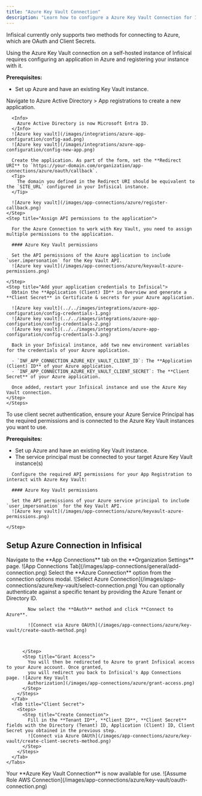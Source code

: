 ```yaml
---
title: "Azure Key Vault Connection"
description: "Learn how to configure a Azure Key Vault Connection for Infisical."
---
```


Infisical currently only supports two methods for connecting to Azure, which are OAuth and Client Secrets.

<Accordion title="Self-Hosted Instance">
  Using the Azure Key Vault connection on a self-hosted instance of Infisical requires configuring an application in Azure
  and registering your instance with it.

  **Prerequisites:**

  - Set up Azure and have an existing Key Vault instance.

  <Steps>
    <Step title="Create an application in Azure">
      Navigate to Azure Active Directory > App registrations to create a new application.

      <Info>
        Azure Active Directory is now Microsoft Entra ID.
      </Info>
      ![Azure key vault](/images/integrations/azure-app-configuration/config-aad.png)
      ![Azure key vault](/images/integrations/azure-app-configuration/config-new-app.png)

      Create the application. As part of the form, set the **Redirect URI** to `https://your-domain.com/organization/app-connections/azure/oauth/callback`.
      <Tip>
        The domain you defined in the Redirect URI should be equivalent to the `SITE_URL` configured in your Infisical instance.
      </Tip>

      ![Azure key vault](/images/app-connections/azure/register-callback.png)
    </Step>
    <Step title="Assign API permissions to the application">

      For the Azure Connection to work with Key Vault, you need to assign multiple permissions to the application.

      #### Azure Key Vault permissions

      Set the API permissions of the Azure application to include `user.impersonation` for the Key Vault API.
      ![Azure key vault](/images/app-connections/azure/keyvault-azure-permissions.png)

    </Step>
    <Step title="Add your application credentials to Infisical">
      Obtain the **Application (Client) ID** in Overview and generate a **Client Secret** in Certificate & secrets for your Azure application.

      ![Azure key vault](../../images/integrations/azure-app-configuration/config-credentials-1.png)
      ![Azure key vault](../../images/integrations/azure-app-configuration/config-credentials-2.png)
      ![Azure key vault](../../images/integrations/azure-app-configuration/config-credentials-3.png)

      Back in your Infisical instance, add two new environment variables for the credentials of your Azure application.

      - `INF_APP_CONNECTION_AZURE_KEY_VAULT_CLIENT_ID`: The **Application (Client) ID** of your Azure application.
      - `INF_APP_CONNECTION_AZURE_KEY_VAULT_CLIENT_SECRET`: The **Client Secret** of your Azure application.

      Once added, restart your Infisical instance and use the Azure Key Vault connection.
    </Step>
    </Steps>    

</Accordion>

<Accordion title="Client Secret Authentication">
  To use client secret authentication, ensure your Azure Service Principal has the required permissions and is connected to the Azure Key Vault instances you want to use.

  **Prerequisites:**
  - Set up Azure and have an existing Key Vault instance.
  - The service principal must be connected to your target Azure Key Vault instance(s)

  <Steps>
    <Step title="Assign API permissions to the service principal">

      Configure the required API permissions for your App Registration to interact with Azure Key Vault:

      #### Azure Key Vault permissions

      Set the API permissions of your Azure service principal to include `user_impersonation` for the Key Vault API.
      ![Azure key vault](/images/app-connections/azure/keyvault-azure-permissions.png)

    </Step>
  </Steps>
</Accordion>

## Setup Azure Connection in Infisical

<Steps>
	<Step title="Navigate to App Connections">
		Navigate to the **App Connections** tab on the **Organization Settings** page. ![App Connections
		Tab](/images/app-connections/general/add-connection.png)
	</Step>
	<Step title="Add Connection">
		Select the **Azure Connection** option from the connection options modal. ![Select Azure Connection](/images/app-connections/azure/key-vault/select-connection.png)
	</Step>
  <Step title="Create Connection">
    <Tabs>
      <Tab title="OAuth">
        <Steps>
          <Step title="Authorize Connection">
            You can optionally authenticate against a specific tenant by providing the Azure Tenant or Directory ID.

            Now select the **OAuth** method and click **Connect to Azure**. 

            ![Connect via Azure OAUth](/images/app-connections/azure/key-vault/create-oauth-method.png)

            

          </Step>
          <Step title="Grant Access">
            You will then be redirected to Azure to grant Infisical access to your Azure account. Once granted,
            you will redirect you back to Infisical's App Connections page. ![Azure Key Vault
            Authorization](/images/app-connections/azure/grant-access.png)
          </Step>
        </Steps>
      </Tab>
      <Tab title="Client Secret">
        <Steps>
          <Step title="Create Connection">
            Fill in the **Tenant ID**, **Client ID**, **Client Secret** fields with the Directory (Tenant) ID, Application (Client) ID, Client Secret you obtained in the previous step.
            ![Connect via Azure OAUth](/images/app-connections/azure/key-vault/create-client-secrets-method.png)
          </Step>
        </Steps>
      </Tab>
    </Tabs>
  </Step>
	<Step title="Connection Created">
		Your **Azure Key Vault Connection** is now available for use. ![Assume Role AWS Connection](/images/app-connections/azure/key-vault/oauth-connection.png)
	</Step>
</Steps>
